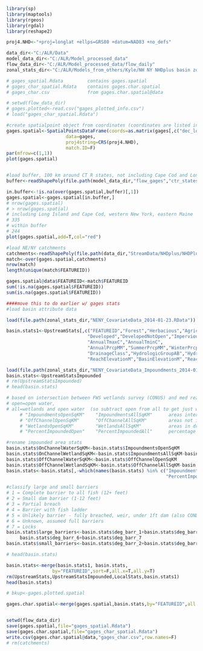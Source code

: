 
```r
library(sp)
library(maptools)
library(rgeos)
library(rgdal)
library(reshape2)

proj4.NHD<-"+proj=longlat +ellps=GRS80 +datum=NAD83 +no_defs"

data_dir<-"C:/ALR/Data"
model_data_dir<-"C:/ALR/Model_processed_data"
flow_data_dir<-"C:/ALR/Model_processed_data/flow_daily"
zonal_stats_dir<-"C:/ALR/Models_from_others/Kyle/NH NY NHDplus basin zonal stats KO"

```

```r


# gages_spatial.Rdata         contains gages.spatial
# gages_char_spatial.Rdata    contains gages.char.spatial
# gages_char.csv              from gages.char.spatial@data

# setwd(flow_data_dir)
# gages.plotted<-read.csv("gages_plotted_info.csv")
# load("gages_char_spatial.Rdata")
```



```r
#create spatialpoint object from coordinates (coordinates are listed in the order long, lat)
gages.spatial<-SpatialPointsDataFrame(coords=as.matrix(gages[,c("dec_long_va","dec_lat_va")]), 
                      data=gages,
                      proj4string=CRS(proj4.NHD),
                      match.ID=F)
par(mfrow=c(1,1))
plot(gages.spatial)


#load buffer, 100 km around CT R states, not including Cape Cod and Long Island
buffer<-readShapePoly(file.path(model_data_dir,"flow_gages","ctr_states_buffer_no_islands2"),proj4string=CRS(proj4.NHD))

in.buffer<-!is.na(over(gages.spatial,buffer)[,1])
gages.spatial<-gages.spatial[in.buffer,]
# nrow(gages.spatial)
# > nrow(gages.spatial)
# including Long Island and Cape Cod, western New York, eastern Maine
# 335
# within buffer  
# 244
plot(gages.spatial,add=T,col="red")

#load NE/NY catchments
catchments<-readShapePoly(file.path(data_dir,"StreamData/NHDplus/NHDPlusCatchment/NENY/Catchment"),proj4string=CRS(proj4.NHD),IDvar="FEATUREID")
match<-over(gages.spatial,catchments)
nrow(match)
length(unique(match$FEATUREID))

gages.spatial@data$FEATUREID<-match$FEATUREID
sum(!is.na(gages.spatial$FEATUREID))
sum(is.na(gages.spatial$FEATUREID))


```


```r

####move this to do earlier w/ gages stats
#load basin attribute data 

load(file.path(zonal_stats_dir,"NENY_CovariateData_2014-01-23.RData"))

basin.stats1<-UpstreamStats[,c("FEATUREID","Forest","Herbacious","Agriculture",
                              "Developed","DevelopedNotOpen","Impervious",
                              "AnnualTmaxC","AnnualTminC",
                              "AnnualPrcpMM","SummerPrcpMM","WinterPrcpMM",
                              "DrainageClass","HydrologicGroupAB","HydrologicGroupCD","SurficialCoarseC","PercentSandy",
                              "ReachElevationM","BasinElevationM","ReachSlopePCNT","BasinSlopePCNT","TotDASqKM")]

```


```r

load(file.path(zonal_stats_dir,"NENY_CovariateData_Impoundments_2014-01-23.RData"))
basin.stats<-UpstreamStatsImpounded
# rm(UpstreamStatsImpounded)
# head(basin.stats)

# based on intersection between FWS wetlands survey (CONUS) and med rez flowlines 
# open=open water, 
# all=wetlands and open water  (so subtract open from all to get just wetlands...)
     # "ImpoundmentsOpenSqKM"    "ImpoundmentsAllSqKM"      areas intersecting w/ stream network 
     # "OffChannelOpenSqKM"      "OffChannelAllSqKM"        areas not intersecting w/ stream network
     # "WetlandsOpenSqKM"        "WetlandsAllSqKM"          areas in drainage area, whether or not on network (should be same as CONUS, but in area instead of %?)
     # "PercentImpoundedOpen"    "PercentImpoundedAll"      percentage of wetlands or open water that is on the stream network (should be able to derive from above)

#rename impounded area stats
basin.stats$OnChannelWaterSqKM<-basin.stats$ImpoundmentsOpenSqKM
basin.stats$OnChannelWetlandSqKM<-basin.stats$ImpoundmentsAllSqKM-basin.stats$ImpoundmentsOpenSqKM
basin.stats$OffChannelWaterSqKM<-basin.stats$OffChannelOpenSqKM
basin.stats$OffChannelWetlandSqKM<-basin.stats$OffChannelAllSqKM-basin.stats$OffChannelOpenSqKM
basin.stats<-basin.stats[,-which(names(basin.stats) %in% c("ImpoundmentsOpenSqKM","ImpoundmentsAllSqKM","WetlandsOpenSqKM","WetlandsAllSqKM",
                                                           "PercentImpoundedOpen","PercentImpoundedAll","OffChannelOpenSqKM","OffChannelAllSqKM"))]

#classify large and small barriers
# 1 = Complete barrier to all fish (12+ feet)
# 2 = Small dam barrier (1-12 feet)
# 3 = Partial breach
# 4 = Barrier with fish ladder
# 5 = Unlikely barrier - fully breached, weir, under 1ft dam (also COND=NO DAM or COND=REM or COND=DEL)
# 6 = Unknown, assumed full barriers
# 7 = Locks
basin.stats$large_barriers<-basin.stats$deg_barr_1+basin.stats$deg_barr_4+
     basin.stats$deg_barr_6+basin.stats$deg_barr_7
basin.stats$small_barriers<-basin.stats$deg_barr_2+basin.stats$deg_barr_3

# head(basin.stats)

```


```r

basin.stats<-merge(basin.stats1, basin.stats,
                 by="FEATUREID",sort=F,all.x=T,all.y=T)
rm(UpstreamStats,UpstreamStatsImpounded,LocalStats,basin.stats1)
head(basin.stats)


```


```r

# bkup<-gages.plotted.spatial

gages.char.spatial<-merge(gages.spatial,basin.stats,by="FEATUREID",all.x=T,all.y=F,sort=F)



```




```r
setwd(flow_data_dir)
save(gages.spatial,file="gages_spatial.Rdata")
save(gages.char.spatial,file="gages_char_spatial.Rdata")
write.csv(gages.char.spatial@data,"gages_char.csv",row.names=F)
# rm(catchments)

```


